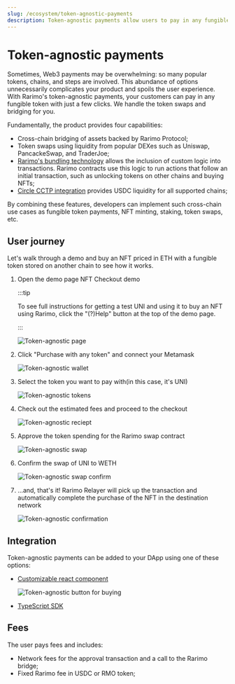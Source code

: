 ```yaml
---
slug: /ecosystem/token-agnostic-payments
description: Token-agnostic payments allow users to pay in any fungible token with just a few clicks. We handle the token swaps and bridging for you.
---
```


# Token-agnostic payments

Sometimes, Web3 payments may be overwhelming: so many popular tokens, chains, and steps are involved. This abundance of options unnecessarily complicates your product and spoils the user experience. With Rarimo's token-agnostic payments, your customers can pay in any fungible token with just a few clicks. We handle the token swaps and bridging for you.

Fundamentally, the product provides four capabilities:

- Cross-chain bridging of assets backed by Rarimo Protocol;
- Token swaps using liquidity from popular DEXes such as Uniswap, PancackeSwap, and TraderJoe;
- [Rarimo's bundling technology](/products/bridging-protocol/guide-how-to-bundle-transactions/) allows the inclusion of custom logic into transactions. Rarimo contracts use this logic to run actions that follow an initial transaction, such as unlocking tokens on other chains and buying NFTs;
- [Circle CCTP integration](/products/bridging-protocol/circle-cctp-integration/) provides USDC liquidity for all supported chains;

By combining these features, developers can implement such cross-chain use cases as fungible token payments, NFT minting, staking, token swaps, etc.

## User journey

Let's walk through a <OutLink href="https://nft-checkout.rarimo.com/">demo</OutLink> and buy an NFT priced in ETH with a fungible token stored on another chain to see how it works.

1. Open the demo page <OutLink href="https://nft-checkout.rarimo.com/">NFT Checkout demo</OutLink>

   :::tip

   To see full instructions for getting a test UNI and using it to buy an NFT using Rarimo, click the "(?)Help" button at the top of the demo page.

   :::

   <p><Image img={require('/img/token-agnostic-page.png')} alt="Token-agnostic page" /></p>

2. Click "Purchase with any token" and connect your Metamask

   <p><Image img={require('/img/token-agnostic-walletconnection.png')} alt="Token-agnostic wallet" /></p>

3. Select the token you want to pay with(in this case, it's UNI)

   <p><Image img={require('/img/token-agnostic-tokens.png')} alt="Token-agnostic tokens" /></p>

4. Check out the estimated fees and proceed to the checkout

   <p><Image img={require('/img/token-agnostic-receipt.png')} alt="Token-agnostic reciept" /></p>

5. Approve the token spending for the Rarimo swap contract

   <p><Image img={require('/img/token-agnostic-swap.png')} alt="Token-agnostic swap" /></p>

6. Confirm the swap of UNI to WETH

   <p><Image img={require('/img/token-agnostic-swap-confirm.png')} alt="Token-agnostic swap confirm" /></p>

7. …and, that's it! Rarimo Relayer will pick up the transaction and automatically complete the purchase of the NFT in the destination network

   <p><Image img={require('/img/token-agnostic-confirmation.png')} alt="Token-agnostic confirmation" /></p>

## Integration

Token-agnostic payments can be added to your DApp using one of these options:

- [Customizable react component](/ecosystem/token-agnostic-payments/guide-creating-nft-checkout-transactions#react-applications)

  <p><Image img={require('/img/token-agnostic-button.png')} alt="Token-agnostic button for buying" /></p>

- [TypeScript SDK](/ecosystem/token-agnostic-payments/guide-creating-nft-checkout-transactions#javascript)

## Fees

The user pays fees and includes:

- Network fees for the approval transaction and a call to the Rarimo bridge;
- Fixed Rarimo fee in USDC or RMO token;
